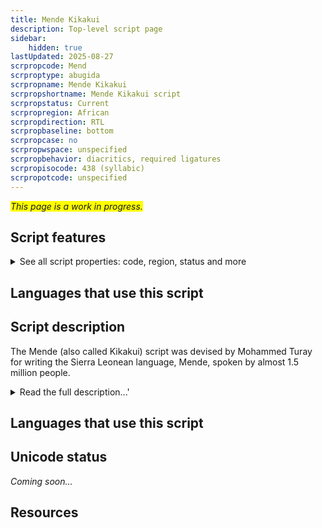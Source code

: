 ```yaml
---
title: Mende Kikakui
description: Top-level script page
sidebar:
    hidden: true
lastUpdated: 2025-08-27
scrpropcode: Mend
scrproptype: abugida
scrpropname: Mende Kikakui
scrpropshortname: Mende Kikakui script
scrpropstatus: Current
scrpropregion: African
scrpropdirection: RTL
scrpropbaseline: bottom
scrpropcase: no
scrpropwspace: unspecified
scrpropbehavior: diacritics, required ligatures
scrpropisocode: 438 (syllabic)
scrpropotcode: unspecified
---
```


<span style='background-color:yellow'>_This page is a work in progress._</span>


## Script features

<details>
<summary> See all script properties: code, region, status and more</summary>
<ScriptInfo />
</details>

## Languages that use this script

<WsList script='Mend' wsMax='5' />

## Script description

The Mende (also called Kikakui) script was devised by Mohammed Turay for writing the Sierra Leonean language, Mende, spoken by almost 1.5 million people.

<details>
<summary>Read the full description...'</summary>It was modified by one of Turay's students, Kisimi Kamara, in 1921 to produce the form currently used. It is an abugida; each of the 195 symbols represents a consonant with an inherent vowel. Symbols are sometimes formed by adding diacritics to a basic consonant sign to indicate the quality of the vowel; more often, every legitimate consonant+vowel syllable is represented by a unique, underived sign. It is the only West African syllabary to be written from right to left, which is attributed to Kamara's Islamic heritage and familiarity with the Arabic script, also written from right to left. It is generally believed that the inventors also had some knowledge of the Vai script of Liberia, as the two scripts share significant similarities both in form and in origin.

The script was widely used for a time, and was a source of great national pride. However in the 1940s the British set up the Protectorate Literacy Bureau, with the aim of spreading literacy in the Latin script. As a result, the Mende script was largely replaced by a modified version of the Latin script, and is now estimated to be used by fewer than 500 people.
</details>

## Languages that use this script

<WsList script='Mend' wsMax='5' />

## Unicode status

_Coming soon..._

## Resources

<ScriptResources detailSummary='seemore' />


